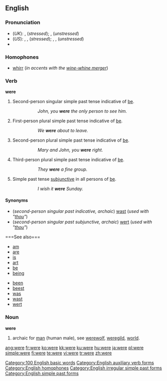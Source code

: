 {{wikipedia|Were (disambiguation)}}
==English==

{{rank|she|they|my|35|were|are|their|one}}

===Pronunciation===
* (''UK''): {{IPA|/wɜː/}}, {{SAMPA|/w3:/}} (''stressed''); {{IPA|/wə/}}, {{SAMPA|/w@/}} (''unstressed'')
* (''US''): {{enPR|wûr}}, {{IPA|/wɝ/}}, {{SAMPA|/w3`/}} (''stressed''); {{enPR|wər}}, {{IPA|/wɚ/}}, {{SAMPA|/w@`/}} (''unstressed'')
* {{audio|en-us-were.ogg|Audio (US)}}
{{rhymes|ɜː(r)}}

===Homophones===
* [[whirr]] (''in accents with the [[wine-whine merger]]'')

===Verb===
'''were'''

# Second-person singular simple past tense indicative of [[be]].
#:: ''John, you '''were''' the only person to see him.''
# First-person plural simple past tense indicative of [[be]].
#:: ''We '''were''' about to leave.''
# Second-person plural simple past tense indicative of [[be]].
#:: ''Mary and John, you '''were''' right.''
# Third-person plural simple past tense indicative of [[be]].
#:: ''They '''were''' a fine group.''
# Simple past tense [[w:Subjunctive_mood|subjunctive]] in all persons of [[be]].
#:: ''I wish it '''were''' Sunday.''
#:* with "[[if]]" omitted, put first in an "[[if]]" clause:
#::: '''''Were''' it simply that she wore a hat, I would not be upset at all.'' (= '''''If''' it '''were''' simply...'')
#::: '''''Were''' father a king, we would have war.'' (= '''''If''' father '''were''' a king,...'')

====Synonyms====
* (''second-person singular past indicative, archaic'') [[wast]] (''used with "[[thou]]"'')
* (''second-person singular past subjunctive, archaic'') [[wert]] (''used with "[[thou]]"'')

<!--Do not include translations of verb forms other than infinitives; these all belong on the pages for the respective translations of "to be"====Translations====
{{top}}
* Czech: [[byli]]
* Dutch: [[was]], [[zou zijn]], [[ware]]
* [[Esperanto]]: [[estis]] (1), [[estus]] (2)
* Finnish: [[oli]]
* German: [[warst]] / [[waren]] / [[wart]] (1), [[wäre]] / [[wärst]] / [[wären]] / [[wärt]] (2)
* Hungarian: [[volt#Hungarian|voltak]] (''they were'') (1)
* Indonesian: [[sedang]]
{{mid}}
* Italian: [[eri]], [[eravamo]], [[eravate]], [[erano]]
* [[Novial]]: [[did es]] (1), [[esed]] (1), [[vud es]] (2)
* Polish: [[byli]]
* Swedish: [[var]] (1)
* Danish: [[var]]
* Latvian: bijām (1st pers.), bijāt (2nd pers.), būs (3rd pers.)
* Russian: были (byli)
{{bottom}}
-->===See also===
{{top2}}
* [[am]]
* [[are]]
* [[is]]
* [[art]]
* [[be]]
* [[being]]
{{mid2}}
* [[been]]
* [[beest]]
* [[was]]
* [[wast]]
* [[wert]]
{{bottom}}

===Noun===
{{wikipedia}}
'''were'''

# archaic for [[man]] (human male), see [[werewolf]], [[weregild]], [[world]].

[[Category:100 English basic words]]
[[Category:English auxiliary verb forms]]
[[Category:English homophones]]
[[Category:English irregular simple past forms]]
[[Category:English simple past forms]]

[[ang:were]]
[[fr:were]]
[[ko:were]]
[[kk:were]]
[[ku:were]]
[[hu:were]]
[[ja:were]]
[[pl:were]]
[[simple:were]]
[[fi:were]]
[[te:were]]
[[vi:were]]
[[tr:were]]
[[zh:were]]